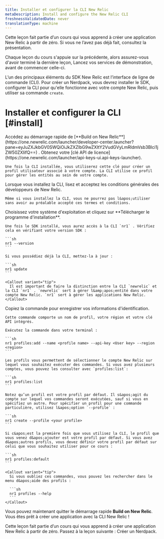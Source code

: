 ```yaml
---
title: Installer et configurer la CLI New Relic
metaDescription: Install and configure the New Relic CLI
freshnessValidatedDate: never
translationType: machine
---
```


<Callout variant="tip">
  Cette leçon fait partie d’un cours qui vous apprend à créer une application New Relic à partir de zéro. Si vous ne l’avez pas déjà fait, consultez la présentation.

  Chaque leçon du cours s&apos;appuie sur la précédente, alors assurez-vous d&apos;avoir terminé la dernière leçon, Lancez vos services de démonstration, avant de commencer celle-ci.
</Callout>

L’un des principaux éléments du SDK New Relic est l’interface de ligne de commande (CLI). Pour créer un Nerdpack, vous devrez installer le SDK, configurer la CLI pour qu&apos;elle fonctionne avec votre compte New Relic, puis utiliser sa commande `create`.

# Installer et configurer la CLI [#install]

<Steps>
  <Step>
    Accédez au démarrage rapide de [**Build on New Relic**](https://one.newrelic.com/launcher/developer-center.launcher?pane=eyJuZXJkbGV0SWQiOiJkZXZlbG9wZXItY2VudGVyLmRldmVsb3Blci1jZW50ZXIifQ==) .
  </Step>

  <Step>
    Obtenez votre [clé API de licence](https://one.newrelic.com/launcher/api-keys-ui.api-keys-launcher).

    Une fois la CLI installée, vous utiliserez cette clé pour créer un profil utilisateur associé à votre compte. La CLI utilise ce profil pour gérer les entités au sein de votre compte.
  </Step>

  <Step>
    Lorsque vous installez la CLI, lisez et acceptez les conditions générales des développeurs de New Relic.

    Même si vous installez la CLI, vous ne pourrez pas l&apos;utiliser sans avoir au préalable accepté ces termes et conditions.
  </Step>

  <Step>
    Choisissez votre système d&apos;exploitation et cliquez sur **Télécharger le programme d&apos;installation**.

    Une fois le SDK installé, vous aurez accès à la CLI `nr1` . Vérifiez cela en vérifiant votre version SDK :

    ```sh
    nr1 --version
    ```

    Si vous possédiez déjà la CLI, mettez-la à jour :

    ```sh
    nr1 update
    ```

    <Callout variant="tip">
      Il est important de faire la distinction entre la CLI `newrelic` et la CLI `nr1` . `newrelic` sert à gérer l&amp;apos;entité dans votre compte New Relic. `nr1` sert à gérer les applications New Relic.
    </Callout>
  </Step>

  <Step>
    Copiez la commande pour enregistrer vos informations d&apos;identification.

    Cette commande comporte un nom de profil, votre région et votre clé API intégrés.

    Exécutez la commande dans votre terminal :

    ```sh
    nr1 profiles:add --name <profile name> --api-key <User key> --region <region>
    ```

    Les profils vous permettent de sélectionner le compte New Relic sur lequel vous souhaitez exécuter des commandes. Si vous avez plusieurs comptes, vous pouvez les consulter avec `profiles:list`:

    ```sh
    nr1 profiles:list
    ```

    Notez qu’un profil est votre profil par défaut. Il s&apos;agit du compte sur lequel vos commandes seront exécutées, sauf si vous en spécifiez un autre. Pour spécifier un profil pour une commande particulière, utilisez l&apos;option `--profile` :

    ```sh
    nr1 create --profile <your profile>
    ```

    Si c&apos;est la première fois que vous utilisez la CLI, le profil que vous venez d&apos;ajouter est votre profil par défaut. Si vous avez d&apos;autres profils, vous devez définir votre profil par défaut sur celui que vous souhaitez utiliser pour ce cours :

    ```sh
    nr1 profiles:default
    ```

    <Callout variant="tip">
      Si vous oubliez ces commandes, vous pouvez les rechercher dans le menu d&apos;aide des profils :

      ```sh
      nr1 profiles --help
      ```
    </Callout>
  </Step>
</Steps>

Vous pouvez maintenant quitter le démarrage rapide **Build on New Relic**. Vous êtes prêt à créer une application avec la CLI New Relic !

<Callout variant="tip">
  Cette leçon fait partie d’un cours qui vous apprend à créer une application New Relic à partir de zéro. Passez à la leçon suivante : Créer un Nerdpack.
</Callout>